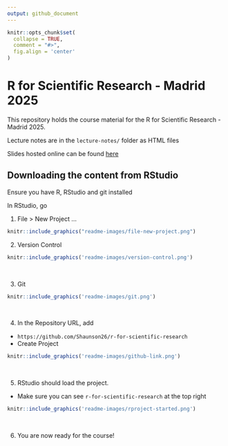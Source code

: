 ```yaml
---
output: github_document
---
```


```r
knitr::opts_chunk$set(
  collapse = TRUE,
  comment = "#>",
  fig.align = 'center'
)
```


# R for Scientific Research - Madrid 2025

<!-- badges: start -->
<!-- badges: end -->

This repository holds the course material for the R for Scientific Research - Madrid 2025.

Lecture notes are in the `lecture-notes/` folder as HTML files

Slides hosted online can be found [here](https://shaunson26.github.io/r-for-scientific-research/)

## Downloading the content from RStudio

Ensure you have R, RStudio and git installed

In RStudio, go

1. File > New Project ... 

```r
knitr::include_graphics("readme-images/file-new-project.png")
```

2. Version Control

```r
knitr::include_graphics('readme-images/version-control.png')
```
<br>

3. Git

```r
knitr::include_graphics('readme-images/git.png')
```
<br>

4. In the Repository URL, add
  - `https://github.com/Shaunson26/r-for-scientific-research`
  - Create Project
  
```r
knitr::include_graphics('readme-images/github-link.png')
```
<br>

5. RStudio should load the project.
  - Make sure you can see `r-for-scientific-research` at the top right


```r
knitr::include_graphics('readme-images/rproject-started.png')
```
<br>

6. You are now ready for the course!

